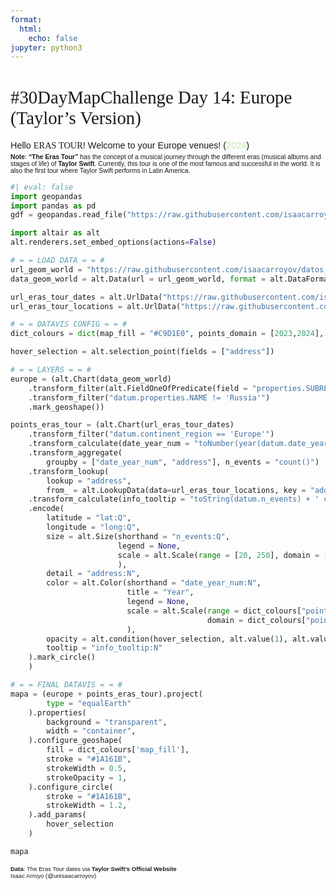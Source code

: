 ```yaml
---
format:
  html:
    echo: false
jupyter: python3
---
```


<style>
  @import url('https://fonts.googleapis.com/css2?family=Abril+Fatface&family=Comfortaa:wght@300;400;500;600;700&family=Josefin+Sans:ital,wght@0,300;0,400;0,500;0,700;1,300;1,400;1,500;1,700&display=swap');
    
    #quarto-content {
        background: #1A161B;
        color: #FFEAF4;
    }
    
    p code:not(.sourceCode), li code:not(.sourceCode) {
        font-family: 'Space Mono', monospace;
        background-color: #FDFCF6;
        color: #034F1D;
    }

    h1 {
        font-weight: 400;
        font-size: 1.8rem;
        font-family: 'Abril Fatface', serif;
    }

    p {
        font-weight: 400;
        font-size: 0.9rem;
        font-family: 'Comfortaa', sans-serif;

    }


   #caption {
        font-size: 0.6rem;
        font-weight: 300;
    }
    
    #url_paleta_colores {
        color: #5C2313;
        text-decoration: none;
    }

    #nota_subtitle {
        font-size: 0.65rem;
        /*font-style: italic;*/
        margin-top: -1em;
    }

    /* = = Vega-Lite Charts = = */
    /*
    .vega-embed {
        width: 100%;
        display: flex;
    }

    .vega-embed details,
    .vega-embed details summary {
        position: relative;
    }

    .vega-bind-name {
        font-weight: 400;
        color: #F1EFE3
    } */
    /* - Tooltips - */
    #vg-tooltip-element {
        max-width: 200px;
        font-family: 'Josefin Sans', sans-serif;
        font-weight: 500;
        border-radius: 15px;
        background-color: #FAF4E9;
    }

</style>

<h1>#30DayMapChallenge Day 14: Europe (Taylor's Version)</h1>

<p>Hello <span style="font-family:'Abril Fatface', serif;">ERAS TOUR</span>! Welcome to your Europe venues! (<span style='color:#C2EAA9;'>2024</span>)</p>
<p id="nota_subtitle">
<b>Note</b>: <b>"The Eras Tour"</b> has the concept of a musical journey through the different eras (musical albums and stages of life) of <b>Taylor Swift</b>. Currently, this tour is one of the most famous and successful in the world. It is also the first tour where Taylor Swift performs in Latin America.
</p>

```python
#| eval: false
import geopandas
import pandas as pd
gdf = geopandas.read_file("https://raw.githubusercontent.com/isaacarroyov/datos_facil_acceso/main/Mundo/world_shapes_from_altair_website.geojson")

```


```python
import altair as alt
alt.renderers.set_embed_options(actions=False)

# = = LOAD DATA = = #
url_geom_world = "https://raw.githubusercontent.com/isaacarroyov/datos_facil_acceso/main/Mundo/world_shapes_from_altair_website.geojson"
data_geom_world = alt.Data(url = url_geom_world, format = alt.DataFormat(property = "features"))

url_eras_tour_dates = alt.UrlData("https://raw.githubusercontent.com/isaacarroyov/30daymapchallenge/main/data/eras_tour_dates.csv", format= alt.CsvDataFormat())
url_eras_tour_locations = alt.UrlData("https://raw.githubusercontent.com/isaacarroyov/30daymapchallenge/main/data/eras_tour_long-lat.csv", format= alt.CsvDataFormat())

# = = DATAVIS CONFIG = = #
dict_colours = dict(map_fill = "#C9D1E0", points_domain = [2023,2024], points_colours = ["#EAA9C2","#C2EAA9"])

hover_selection = alt.selection_point(fields = ["address"])

# = = LAYERS = = #
europe = (alt.Chart(data_geom_world)
    .transform_filter(alt.FieldOneOfPredicate(field = "properties.SUBREGION", oneOf = ["Western Europe","Southern Europe", "Eastern Europe", "Northern Europe"]))
    .transform_filter("datum.properties.NAME != 'Russia'")
    .mark_geoshape())

points_eras_tour = (alt.Chart(url_eras_tour_dates)
    .transform_filter("datum.continent_region == 'Europe'")
    .transform_calculate(date_year_num = "toNumber(year(datum.date_year_month_day))")
    .transform_aggregate(
        groupby = ["date_year_num", "address"], n_events = "count()")
    .transform_lookup(
        lookup = "address",
        from_ = alt.LookupData(data=url_eras_tour_locations, key = "address", fields = ["lat","long"]))
    .transform_calculate(info_tooltip = "toString(datum.n_events) + ' concerts at ' + toString(datum.address) + ' in ' + toString(datum.date_year_num)")
    .encode(
        latitude = "lat:Q",
        longitude = "long:Q",
        size = alt.Size(shorthand = "n_events:Q",
                        legend = None,
                        scale = alt.Scale(range = [20, 250], domain = [1,8])
                        ),
        detail = "address:N",
        color = alt.Color(shorthand = "date_year_num:N",
                          title = "Year",
                          legend = None,
                          scale = alt.Scale(range = dict_colours["points_colours"],
                                            domain = dict_colours["points_domain"])
                          ),
        opacity = alt.condition(hover_selection, alt.value(1), alt.value(0.3)),
        tooltip = "info_tooltip:N"
    ).mark_circle()
    )

# = = FINAL DATAVIS = = #
mapa = (europe + points_eras_tour).project(
        type = "equalEarth"
    ).properties(
        background = "transparent",
        width = "container",
    ).configure_geoshape(
        fill = dict_colours['map_fill'],
        stroke = "#1A161B",
        strokeWidth = 0.5,
        strokeOpacity = 1,
    ).configure_circle(
        stroke = "#1A161B",
        strokeWidth = 1.2,
    ).add_params(
        hover_selection
    )

mapa
```


<p id="caption">
<span style='font-weight:600;'>Data</span>: The Eras Tour dates via <span style='font-weight:600;'>Taylor Swift's Official Website</span><br>Isaac Arroyo (@unisaacarroyov)
</p>
<br>
<br>
